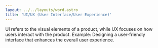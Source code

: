 ```yaml
---
layout: ../../layouts/word.astro
title: 'UI/UX (User Interface/User Experience)'
---
```

UI refers to the visual elements of a product, while UX focuses on how users interact with the product. Example: Designing a user-friendly interface that enhances the overall user experience.
